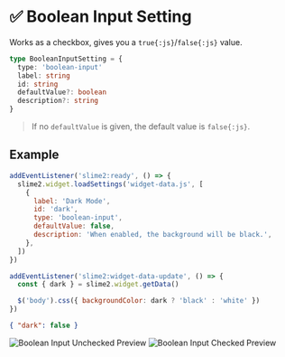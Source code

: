 # ✅ Boolean Input Setting

Works as a checkbox, gives you a `true{:js}`/`false{:js}` value.

```ts filename="Setting Definition"
type BooleanInputSetting = {
  type: 'boolean-input'
  label: string
  id: string
  defaultValue?: boolean
  description?: string
}
```

> If no `defaultValue` is given, the default value is `false{:js}`.

## Example

```js filename="JavaScript using JQuery"
addEventListener('slime2:ready', () => {
  slime2.widget.loadSettings('widget-data.js', [
    {
      label: 'Dark Mode',
      id: 'dark',
      type: 'boolean-input',
      defaultValue: false,
      description: 'When enabled, the background will be black.',
    },
  ])
})

addEventListener('slime2:widget-data-update', () => {
  const { dark } = slime2.widget.getData()

  $('body').css({ backgroundColor: dark ? 'black' : 'white' })
})
```

```json filename="Initial Data"
{ "dark": false }
```

![Boolean Input Unchecked Preview](/previews/boolean-input-false.png)
![Boolean Input Checked Preview](/previews/boolean-input-true.png)
